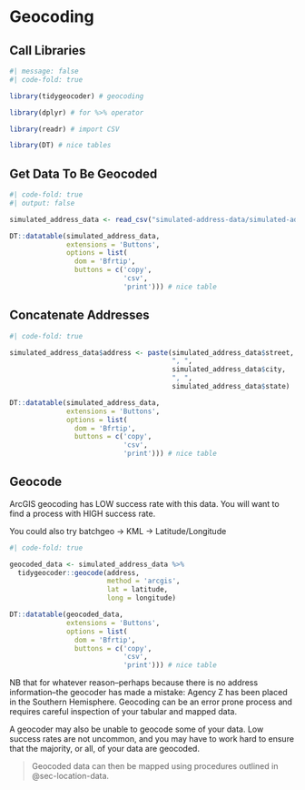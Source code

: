 # Geocoding {#sec-geocoding}

## Call Libraries

```r
#| message: false
#| code-fold: true

library(tidygeocoder) # geocoding

library(dplyr) # for %>% operator

library(readr) # import CSV

library(DT) # nice tables

```

## Get Data To Be Geocoded

```r
#| code-fold: true
#| output: false

simulated_address_data <- read_csv("simulated-address-data/simulated-address-data.csv")

DT::datatable(simulated_address_data,
              extensions = 'Buttons', 
              options = list(
                dom = 'Bfrtip',
                buttons = c('copy', 
                            'csv', 
                            'print'))) # nice table

```

## Concatenate Addresses

```r
#| code-fold: true

simulated_address_data$address <- paste(simulated_address_data$street,
                                        ", ",
                                        simulated_address_data$city,
                                        ", ",
                                        simulated_address_data$state)

DT::datatable(simulated_address_data,
              extensions = 'Buttons', 
              options = list(
                dom = 'Bfrtip',
                buttons = c('copy', 
                            'csv', 
                            'print'))) # nice table

```

## Geocode

::: {.callout-caution}
ArcGIS geocoding has LOW success rate with this data. You will want to find a process with HIGH success rate.
:::

::: {.callout-tip}
You could also try batchgeo -> KML -> Latitude/Longitude
:::

```r
#| code-fold: true

geocoded_data <- simulated_address_data %>% 
  tidygeocoder::geocode(address, 
                        method = 'arcgis', 
                        lat = latitude, 
                        long = longitude)

DT::datatable(geocoded_data,
              extensions = 'Buttons', 
              options = list(
                dom = 'Bfrtip',
                buttons = c('copy', 
                            'csv', 
                            'print'))) # nice table

```

::: {.callout-important title="Geocoding Can Make Errors!"}
NB that for whatever reason--perhaps because there is no address information--the geocoder has made a mistake: Agency Z has been placed in the Southern Hemisphere. Geocoding can be an error prone process and requires careful inspection of your tabular and mapped data.

A geocoder may also be unable to geocode some of your data. Low success rates are not uncommon, and you may have to work hard to ensure that the majority, or all, of your data are geocoded.
:::

> Geocoded data can then be mapped using procedures outlined in @sec-location-data.



